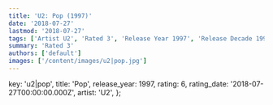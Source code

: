 ```yaml
---
title: 'U2: Pop (1997)'
date: '2018-07-27'
lastmod: '2018-07-27'
tags: ['Artist U2', 'Rated 3', 'Release Year 1997', 'Release Decade 1990']
summary: 'Rated 3'
authors: ['default']
images: ['/content/images/u2|pop.jpg']
---
```


  key: 'u2|pop',
  title: 'Pop',
  release_year: 1997,
  rating: 6,
  rating_date: '2018-07-27T00:00:00.000Z',
  artist: 'U2',
};

<MusicRating data={data} />
